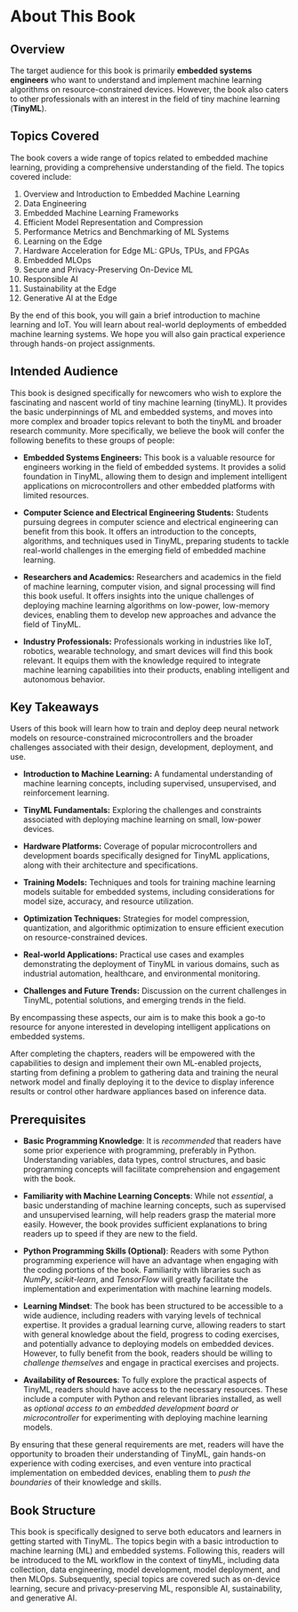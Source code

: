 # About This Book {.unnumbered}

## Overview

The target audience for this book is primarily **embedded systems engineers** who want to understand and implement machine learning algorithms on resource-constrained devices. However, the book also caters to other professionals with an interest in the field of tiny machine learning (**TinyML**).

## Topics Covered

The book covers a wide range of topics related to embedded machine learning, providing a comprehensive understanding of the field. The topics covered include:

1. Overview and Introduction to Embedded Machine Learning
2. Data Engineering
3. Embedded Machine Learning Frameworks
4. Efficient Model Representation and Compression
5. Performance Metrics and Benchmarking of ML Systems
6. Learning on the Edge
7. Hardware Acceleration for Edge ML: GPUs, TPUs, and FPGAs
8. Embedded MLOps
9. Secure and Privacy-Preserving On-Device ML
10. Responsible AI
11. Sustainability at the Edge
12. Generative AI at the Edge

By the end of this book, you will gain a brief introduction to machine learning and IoT. You will learn about real-world deployments of embedded machine learning systems. We hope you will also gain practical experience through hands-on project assignments.

## Intended Audience

This book is designed specifically for newcomers who wish to explore the fascinating and nascent world of tiny machine learning (tinyML). It provides the basic underpinnings of ML and embedded systems, and moves into more complex and broader topics relevant to both the tinyML and broader research community. More specifically, we believe the book will confer the following benefits to these groups of people:

* **Embedded Systems Engineers:** This book is a valuable resource for engineers working in the field of embedded systems. It provides a solid foundation in TinyML, allowing them to design and implement intelligent applications on microcontrollers and other embedded platforms with limited resources.

* **Computer Science and Electrical Engineering Students:** Students pursuing degrees in computer science and electrical engineering can benefit from this book. It offers an introduction to the concepts, algorithms, and techniques used in TinyML, preparing students to tackle real-world challenges in the emerging field of embedded machine learning.

* **Researchers and Academics:** Researchers and academics in the field of machine learning, computer vision, and signal processing will find this book useful. It offers insights into the unique challenges of deploying machine learning algorithms on low-power, low-memory devices, enabling them to develop new approaches and advance the field of TinyML.

* **Industry Professionals:** Professionals working in industries like IoT, robotics, wearable technology, and smart devices will find this book relevant. It equips them with the knowledge required to integrate machine learning capabilities into their products, enabling intelligent and autonomous behavior.

## Key Takeaways

Users of this book will learn how to train and deploy deep neural network models on resource-constrained microcontrollers and the broader challenges associated with their design, development, deployment, and use. 

* **Introduction to Machine Learning:** A fundamental understanding of machine learning concepts, including supervised, unsupervised, and reinforcement learning.

* **TinyML Fundamentals:** Exploring the challenges and constraints associated with deploying machine learning on small, low-power devices.

* **Hardware Platforms:** Coverage of popular microcontrollers and development boards specifically designed for TinyML applications, along with their architecture and specifications.

* **Training Models:** Techniques and tools for training machine learning models suitable for embedded systems, including considerations for model size, accuracy, and resource utilization.

* **Optimization Techniques:** Strategies for model compression, quantization, and algorithmic optimization to ensure efficient execution on resource-constrained devices.

* **Real-world Applications:** Practical use cases and examples demonstrating the deployment of TinyML in various domains, such as industrial automation, healthcare, and environmental monitoring.

* **Challenges and Future Trends:** Discussion on the current challenges in TinyML, potential solutions, and emerging trends in the field.

By encompassing these aspects, our aim is to make this book a go-to resource for anyone interested in developing intelligent applications on embedded systems.

After completing the chapters, readers will be empowered with the capabilities to design and implement their own ML-enabled projects, starting from defining a problem to gathering data and training the neural network model and finally deploying it to the device to display inference results or control other hardware appliances based on inference data.

## Prerequisites

* **Basic Programming Knowledge**: It is *recommended* that readers have some prior experience with programming, preferably in Python. Understanding variables, data types, control structures, and basic programming concepts will facilitate comprehension and engagement with the book.

* **Familiarity with Machine Learning Concepts**: While not *essential*, a basic understanding of machine learning concepts, such as supervised and unsupervised learning, will help readers grasp the material more easily. However, the book provides sufficient explanations to bring readers up to speed if they are new to the field.

* **Python Programming Skills (Optional)**: Readers with some Python programming experience will have an advantage when engaging with the coding portions of the book. Familiarity with libraries such as *NumPy*, *scikit-learn*, and *TensorFlow* will greatly facilitate the implementation and experimentation with machine learning models.

* **Learning Mindset**: The book has been structured to be accessible to a wide audience, including readers with varying levels of technical expertise. It provides a gradual learning curve, allowing readers to start with general knowledge about the field, progress to coding exercises, and potentially advance to deploying models on embedded devices. However, to fully benefit from the book, readers should be willing to *challenge themselves* and engage in practical exercises and projects.

* **Availability of Resources**: To fully explore the practical aspects of TinyML, readers should have access to the necessary resources. These include a computer with Python and relevant libraries installed, as well as *optional access to an embedded development board or microcontroller* for experimenting with deploying machine learning models.

By ensuring that these general requirements are met, readers will have the opportunity to broaden their understanding of TinyML, gain hands-on experience with coding exercises, and even venture into practical implementation on embedded devices, enabling them to *push the boundaries* of their knowledge and skills.

## Book Structure

This book is specifically designed to serve both educators and learners in getting started with TinyML. The topics begin with a basic introduction to machine learning (ML) and embedded systems. Following this, readers will be introduced to the ML workflow in the context of tinyML, including data collection, data engineering, model development, model deployment, and then MLOps. Subsequently, special topics are covered such as on-device learning, secure and privacy-preserving ML, responsible AI, sustainability, and generative AI. 

